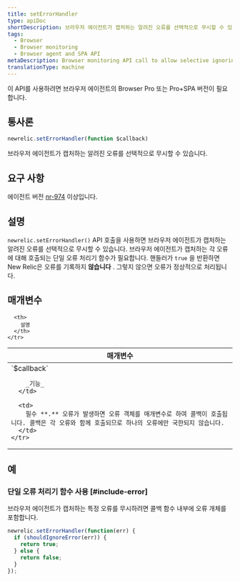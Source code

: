 ```yaml
---
title: setErrorHandler
type: apiDoc
shortDescription: 브라우저 에이전트가 캡처하는 알려진 오류를 선택적으로 무시할 수 있습니다.
tags:
  - Browser
  - Browser monitoring
  - Browser agent and SPA API
metaDescription: Browser monitoring API call to allow selective ignoring of known errors captured by the agent.
translationType: machine
---
```


<Callout variant="important">
  이 API를 사용하려면 브라우저 에이전트의 Browser Pro 또는 Pro+SPA 버전이 필요합니다.
</Callout>

## 통사론

```js
newrelic.setErrorHandler(function $callback)
```

브라우저 에이전트가 캡처하는 알려진 오류를 선택적으로 무시할 수 있습니다.

## 요구 사항

에이전트 버전 [nr-974](/docs/release-notes/new-relic-browser-release-notes/browser-agent-release-notes) 이상입니다.

## 설명

`newrelic.setErrorHandler()` API 호출을 사용하면 브라우저 에이전트가 캡처하는 알려진 오류를 선택적으로 무시할 수 있습니다. 브라우저 에이전트가 캡처하는 각 오류에 대해 호출되는 단일 오류 처리기 함수가 필요합니다. 핸들러가 `true` 을 반환하면 New Relic은 오류를 기록하지 **않습니다** . 그렇지 않으면 오류가 정상적으로 처리됩니다.

## 매개변수

<table>
  <thead>
    <tr>
      <th width="25%">
        매개변수
      </th>

      <th>
        설명
      </th>
    </tr>
  </thead>

  <tbody>
    <tr>
      <td>
        `$callback`

        _기능_
      </td>

      <td>
        필수 **.** 오류가 발생하면 오류 객체를 매개변수로 하여 콜백이 호출됩니다. 콜백은 각 오류와 함께 호출되므로 하나의 오류에만 국한되지 않습니다.
      </td>
    </tr>
  </tbody>
</table>

## 예

### 단일 오류 처리기 함수 사용 [#include-error]

브라우저 에이전트가 캡처하는 특정 오류를 무시하려면 콜백 함수 내부에 오류 개체를 포함합니다.

```js
newrelic.setErrorHandler(function(err) {
  if (shouldIgnoreError(err)) {
    return true;
  } else {
    return false;
  }
});
```
